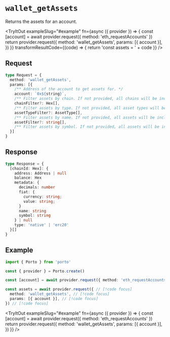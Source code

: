 
# `wallet_getAssets`

Returns the assets for an account.

<TryItOut
  exampleSlug="#example"
  fn={async ({ provider }) => {
    const [account] = await provider.request({ method: 'eth_requestAccounts' })
    return provider.request({
      method: 'wallet_getAssets',
      params: [{ account }],
    })
  }}
  transformResultCode={(code) => {
    return 'const assets = ' + code
  }}
/>

## Request

```ts
type Request = {
  method: 'wallet_getAssets',
  params: [{
    /** Address of the account to get assets for. */
    account: `0x${string}`,
    /** Filter assets by chain. If not provided, all chains will be included. */
    chainFilter?: Hex[],
    /** Filter assets by type. If not provided, all asset types will be included. */
    assetTypeFilter?: AssetType[],
    /** Filter assets by name. If not provided, all assets will be included. */
    assetFilter?: string[],
    /** Filter assets by symbol. If not provided, all assets will be included. */
  }]
}
```

## Response

```ts
type Response = {
  [chainId: Hex]: {
    address: Address | null
    balance: Hex
    metadata: {
      decimals: number
      fiat: {
        currency: string;
        value: string;
      }
      name: string
      symbol: string
    } | null
    type: 'native' | 'erc20'
  }[]
}
```

## Example

```ts twoslash
import { Porto } from 'porto'

const { provider } = Porto.create()

const [account] = await provider.request({ method: 'eth_requestAccounts' })

const assets = await provider.request({ // [!code focus]
  method: 'wallet_getAssets', // [!code focus]
  params: [{ account }], // [!code focus]
}) // [!code focus]
```

<TryItOut
  exampleSlug="#example"
  fn={async ({ provider }) => {
    const [account] = await provider.request({ method: 'eth_requestAccounts' })
    return provider.request({
      method: 'wallet_getAssets',
      params: [{ account }],
    })
  }}
/>
